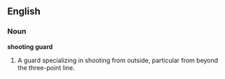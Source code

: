 ==English==

===Noun===
'''shooting guard'''

# {{basketball}} A guard specializing in shooting from outside, particular from beyond the three-point line.